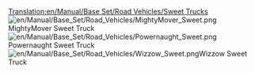 [[Translation:en/Manual/Base Set/Road Vehicles/Sweet Trucks]]
[[File:en/Manual/Base Set/Road Vehicles/MightyMover Sweet.png]]MightyMover Sweet Truck
[[File:en/Manual/Base Set/Road Vehicles/Powernaught Sweet.png]]Powernaught Sweet Truck
[[File:en/Manual/Base Set/Road Vehicles/Wizzow Sweet.png]]Wizzow Sweet Truck